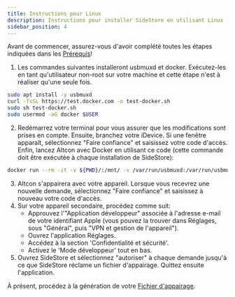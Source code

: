 ```yaml
---
title: Instructions pour Linux
description: Instructions pour installer SideStore en utilisant Linux
sidebar_position: 4
---
```


Avant de commencer, assurez-vous d'avoir complété toutes les étapes indiquées dans les [Prérequis](prerequisites)!

1. Les commandes suivantes installeront usbmuxd et docker. Exécutez-les en tant qu'utilisateur non-root sur votre machine et cette étape n'est à réaliser qu'une seule fois.
```bash
sudo apt install -y usbmuxd
curl -fsSL https://test.docker.com -o test-docker.sh
sudo sh test-docker.sh
sudo usermod -aG docker $USER
```
2. Redémarrez votre terminal pour vous assurer que les modifications sont prises en compte. Ensuite, branchez votre iDevice. Si une fenêtre apparaît, sélectionnez "Faire confiance" et saisissez votre code d'accès. Enfin, lancez Altcon avec Docker en utilisant ce code (cette commande doit être exécutée à chaque installation de SideStore):
```bash
docker run --rm -it -v ${PWD}/:/mnt/ -v /var/run/usbmuxd:/var/run/usbmuxd ghcr.io/sidestore/altcon
```
3. Altcon s'appairera avec votre appareil. Lorsque vous recevrez une nouvelle demande, sélectionnez "Faire confiance" et saisissez à nouveau votre code d'accès.
4. Sur votre appareil secondaire, procédez comme suit:
    * Approuvez l'"Application développeur" associée à l'adresse e-mail de votre identifiant Apple (vous pouvez la trouver dans Réglages, sous "Général", puis "VPN et gestion de l'appareil").
    * Ouvrez l'application Réglages.
    * Accédez à la section 'Confidentialité et sécurité'.
    * Activez le 'Mode développeur' tout en bas.
5. Ouvrez SideStore et sélectionnez "autoriser" à chaque demande jusqu'à ce que SideStore réclame un fichier d'appairage. Quittez ensuite l'application.

À présent, procédez à la génération de votre [Fichier d'appairage](pairing-file).